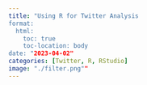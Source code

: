```yaml
---
title: "Using R for Twitter Analysis
format:
  html:
    toc: true
    toc-location: body
date: "2023-04-02"
categories: [Twitter, R, RStudio]
image: "./filter.png""
---
```

